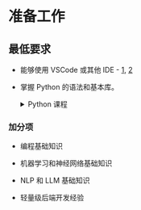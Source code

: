# 准备工作

## 最低要求

- 能够使用 VSCode 或其他 IDE - [1](https://youtu.be/KMxo3T_MTvY?si=1o6MKJP72dsS2dQx), [2](https://youtu.be/B-s71n0dHUk?si=DaU-oOtNSqifcZZf)
- 掌握 Python 的语法和基本库。

    <details>
        <summary>Python 课程</summary>

        
        - 总之，我建议找一个国际化 + 免费 + 交互式的 Python 课程，然后回到这里编辑这段文字
            - [例如，这个 Python 课程，会让你上瘾](https://www.boot.dev/) (20$)
    </details>

### 加分项

- 编程基础知识
- 机器学习和神经网络基础知识
- NLP 和 LLM 基础知识

- 轻量级后端开发经验
